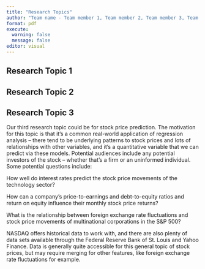 ```yaml
---
title: "Research Topics"
author: "Team name - Team member 1, Team member 2, Team member 3, Team member 4"
format: pdf
execute: 
  warning: false
  message: false
editor: visual
---
```


## Research Topic 1

\pagebreak

## Research Topic 2

\pagebreak

## Research Topic 3

Our third research topic could be for stock price prediction. The motivation for this topic is that it's a common real-world application of regression analysis – there tend to be underlying patterns to stock prices and lots of relationships with other variables, and it's a quantitative variable that we can predict via these models. Potential audiences include any potential investors of the stock – whether that's a firm or an uninformed individual. Some potential questions include:

How well do interest rates predict the stock price movements of the technology sector?

How can a company's price-to-earnings and debt-to-equity ratios and return on equity influence their monthly stock price returns?

What is the relationship between foreign exchange rate fluctuations and stock price movements of multinational corporations in the S&P 500?

NASDAQ offers historical data to work with, and there are also plenty of data sets available through the Federal Reserve Bank of St. Louis and Yahoo Finance. Data is generally quite accessible for this general topic of stock prices, but may require merging for other features, like foreign exchange rate fluctuations for example.
